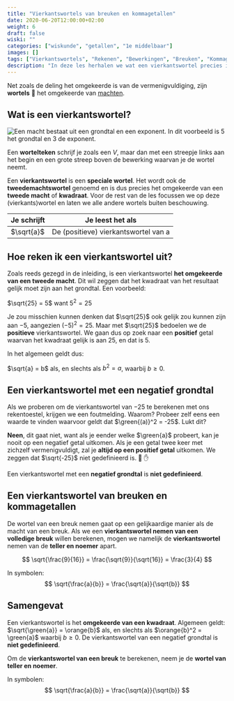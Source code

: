 ```yaml
---
title: "Vierkantswortels van breuken en kommagetallen"
date: 2020-06-20T12:00:00+02:00
weight: 6
draft: false
wiski: ""
categories: ["wiskunde", "getallen", "1e middelbaar"]
images: []
tags: ["Vierkantswortels", "Rekenen", "Bewerkingen", "Breuken", "Kommagetallen", "Rationale getallen"]
description: "In deze les herhalen we wat een vierkantswortel precies is en leren we de vierkantswortel te nemen van breuken en kommagetallen."
---
```

Net zoals de deling het omgekeerde is van de vermenigvuldiging, zijn **wortels** 🥕 het omgekeerde van [machten](../machten). 

## Wat is een vierkantswortel?

![Een macht bestaat uit een grondtal en een exponent. In dit voorbeeld is 5 het grondtal en 3 de exponent.](img/terminologie.png)


Een **wortelteken** schrijf je zoals een *V*, maar dan met een streepje links aan het begin en een grote streep boven de bewerking waarvan
je de wortel neemt.

Een **vierkantswortel** is een **speciale wortel**. Het wordt ook de **tweedemachtswortel** genoemd en is dus precies het omgekeerde van een **tweede macht** of **kwadraat**. Voor de rest van de les focussen we op deze (vierkants)wortel en laten we alle andere wortels <Mute text="zoals derdemachtswortels of achtstemachtswortels"/> buiten beschouwing.

| Je schrijft  | Je leest het als                     |
|--------------|--------------------------------------|
| $\sqrt{a}$   | De (positieve) vierkantswortel van a |

## Hoe reken ik een vierkantswortel uit?
Zoals reeds gezegd in de inleiding, is een vierkantswortel **het omgekeerde van een tweede macht**.
Dit wil zeggen dat het kwadraat <Mute text="(de tweede macht)"/> van het resultaat gelijk moet zijn aan het grondtal. Een voorbeeld:

$\sqrt{25} = 5$ want $5^2 = 25$

Je zou misschien kunnen denken dat $\sqrt{25}$ ook gelijk zou kunnen zijn aan $-5$, aangezien $(-5)^2 = 25$. Maar met $\sqrt{25}$ bedoelen we de **positieve** vierkantswortel. We gaan dus op zoek naar een **positief** getal waarvan het kwadraat gelijk is aan $25$, en dat is $5$.

In het algemeen geldt dus:

$\sqrt{a} = b$ als, en slechts als $b^2 =  a$, waarbij $b \geq 0$.

## Een vierkantswortel met een negatief grondtal
Als we proberen om de vierkantswortel van $-25$ te berekenen met ons rekentoestel, krijgen we een foutmelding. Waarom?
Probeer zelf eens een waarde te vinden waarvoor geldt dat $\green{(a)}^2 = -25$. Lukt dit?

**Neen**, dit gaat niet, want als je eender welke $\green{a}$ probeert, kan je nooit op een negatief getal uitkomen. Als je
een getal twee keer met zichzelf vermenigvuldigt, zal je **altijd op een positief getal** uitkomen. We zeggen dat $\sqrt{-25}$ niet
gedefinieerd is. 🛑 ✋

<Attention title="Negatieve grondtallen bij vierkantswortels">

Een vierkantswortel met een **negatief grondtal** is **niet gedefinieerd**.

</Attention>

## Een vierkantswortel van breuken en kommagetallen
De wortel van een breuk nemen gaat op een gelijkaardige manier als de macht van een breuk. Als we een **vierkantswortel nemen van een volledige breuk** willen berekenen, mogen we namelijk de **vierkantswortel** nemen van de **teller en noemer** apart.

$$
\sqrt{\frac{9}{16}} = \frac{\sqrt{9}}{\sqrt{16}} = \frac{3}{4}
$$

In symbolen:
$$
\sqrt{\frac{a}{b}} = \frac{\sqrt{a}}{\sqrt{b}}
$$

## Samengevat
<Attention title="De positieve vierkantswortel">

Een vierkantswortel is het **omgekeerde van een kwadraat**. Algemeen geldt:
$\sqrt{\green{a}} = \orange{b}$ als, en slechts als $\orange{b}^2 = \green{a}$ waarbij $b \geq 0$. De vierkantswortel
van een negatief grondtal is **niet gedefinieerd**.
</Attention>

<Attention title="Vierkantswortel van een breuk of kommagetal">

Om de **vierkantswortel van een breuk** te berekenen, neem je de **wortel van teller en noemer**.

In symbolen:
$$
\sqrt{\frac{a}{b}} = \frac{\sqrt{a}}{\sqrt{b}}
$$
</Attention>